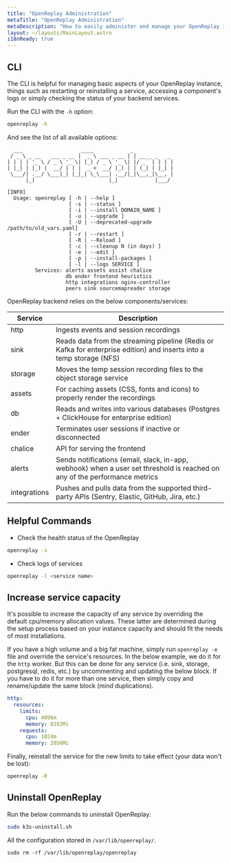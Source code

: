 ```yaml
---
title: "OpenReplay Administration"
metaTitle: "OpenReplay Administration"
metaDescription: "How to easily administer and manage your OpenReplay instance."
layout: ~/layouts/MainLayout.astro
i18nReady: true
---
```


## CLI

The CLI is helpful for managing basic aspects of your OpenReplay instance, things such as restarting or reinstalling a service, accessing a component's logs or simply checking the status of your backend services.

Run the CLI with the `-h` option:

```bash
openreplay -h
```

And see the list of all available options:

```shellsession
  ___                   ____            _
 / _ \ _ __   ___ _ __ |  _ \ ___ _ __ | | __ _ _   _
| | | | '_ \ / _ \ '_ \| |_) / _ \ '_ \| |/ _` | | | |
| |_| | |_) |  __/ | | |  _ <  __/ |_) | | (_| | |_| |
 \___/| .__/ \___|_| |_|_| \_\___| .__/|_|\__,_|\__, |
      |_|                        |_|            |___/

[INFO]
  Usage: openreplay [ -h | --help ]
                    [ -s | --status ]
                    [ -i | --install DOMAIN_NAME ]
                    [ -u | --upgrade ]
                    [ -U | --deprecated-upgrade /path/to/old_vars.yaml]
                    [ -r | --restart ]
                    [ -R | --Reload ]
                    [ -c | --cleanup N (in days) ]
                    [ -e | --edit ]
                    [ -p | --install-packages ]
                    [ -l | --logs SERVICE ]
         Services: alerts assets assist chalice
                   db ender frontend heuristics
                   http integrations nginx-controller
                   peers sink sourcemapreader storage
```

OpenReplay backend relies on the below components/services:

| Service | Description |
|---------|-------------|
| http | Ingests events and session recordings |
| sink | Reads data from the streaming pipeline (Redis or Kafka for enterprise edition) and inserts into a temp storage (NFS) |
| storage | Moves the temp session recording files to the object storage service |
| assets | For caching assets (CSS, fonts and icons) to properly render the recordings |
| db | Reads and writes into various databases (Postgres + ClickHouse for enterprise edition) |
| ender | Terminates user sessions if inactive or disconnected |
| chalice | API for serving the frontend |
| alerts | Sends notifications (email, slack, in-app, webhook) when a user set threshold is reached on any of the performance metrics |
| integrations |  Pushes and pulls data from the supported third-party APIs (Sentry, Elastic, GitHub, Jira, etc.) |

## Helpful Commands

- Check the health status of the OpenReplay

```sh
openreplay -s
```

- Check logs of services

```sh
openreplay -l <service name>
```

## Increase service capacity

It's possible to increase the capacity of any service by overriding the default cpu/memory allocation values. These latter are determined during the setup process based on your instance capacity and should fit the needs of most installations.

 If you have a high volume and a big fat machine, simply run `openreplay -e` file and override the service's resources. In the below example, we do it for the `http` worker. But this can be done for any service (i.e. sink, storage, postgresql, redis, etc.) by uncommenting and updating the below block. If you have to do it for more than one service, then simply copy and rename/update the same block (mind duplications).

```yaml
http:
  resources:
    limits:
      cpu: 4096m
      memory: 8192Mi
    requests:
      cpu: 1024m
      memory: 2056Mi
```

Finally, reinstall the service for the new limits to take effect (your data won't be lost):

```bash
openreplay -R
```

## Uninstall OpenReplay

Run the below commands to uninstall OpenReplay:

```bash
sudo k3s-uninstall.sh
```

All the configuration stored in `/var/lib/openreplay/`.

```
sudo rm -rf /var/lib/openreplay/openreplay
```
